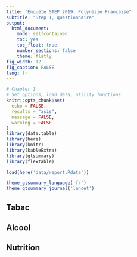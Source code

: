 ```yaml
--- 
title: "Enquête STEP 2019, Polynésie Française"
subtitle: "Step 1, questionnaire"
output:  
  html_document: 
    mode: selfcontained
    toc: yes 
    toc_float: true
    number_sections: false
    theme: flatly
fig_width: 12 
fig_caption: FALSE 
lang: fr
--- 
```


```r
# Chapter 1
# Set options, load data, utility functions 
knitr::opts_chunk$set(
  echo = FALSE,
  results = "asis",
  message = FALSE,
  warning = FALSE
)
library(data.table)
library(here)
library(knitr)
library(kableExtra)
library(gtsummary)
library(flextable)

load(here('data/report.Rdata'))

theme_gtsummary_language('fr')
theme_gtsummary_journal('lancet')

``` 
## Tabac {.tabset}



## Alcool {.tabset}



## Nutrition {.tabset}

